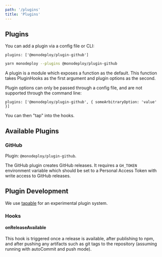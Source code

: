 ```yaml
---
path: '/plugins'
title: 'Plugins'
---
```


## Plugins

You can add a plugin via a config file or CLI:

```raw
plugins: ['@monodeploy/plugin-github']
```

```bash
yarn monodeploy --plugins @monodeploy/plugin-github
```

A plugin is a module which exposes a function as the default. This function takes PluginHooks as the first argument and plugin options as the second.

Plugin options can only be passed through a config file, and are not supported through the command line:

```raw
plugins: ['@monodeploy/plugin-github', { someArbitraryOption: 'value' }]
```

You can then "tap" into the hooks.

## Available Plugins

### GitHub

Plugin: `@monodeploy/plugin-github`.

The GitHub plugin creates GitHub releases. It requires a `GH_TOKEN` environment variable which should be set to a Personal Access Token with write access to GitHub releases.

## Plugin Development

We use [tapable](https://github.com/webpack/tapable) for an experimental plugin system.

### Hooks

#### onReleaseAvailable

This hook is triggered once a release is available, after publishing to npm, and after pushing any artifacts such as git tags to the repository (assuming running with autoCommit and push mode).
